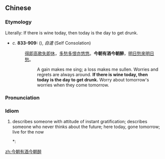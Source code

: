 ==Chinese==
{{zh-forms|type=21121|1=today|4=today}}

===Etymology===
Literally: If there is wine today, then today is the day to get drunk.
* ''c.'' '''833-909:''' {{w|Luo Yin}} ({{lang|zh|[[:zh:w:羅隱|羅隱]]／[[:zh:w:罗隐|罗隐]]}}), ''自遣'' (Self Consolation)
*: [[得]][[即]][[高]][[歌]][[失]][[即]][[休]]，[[多]][[愁]][[多]][[恨]][[亦]][[悠悠]]。'''今朝有酒今朝醉'''，[[明日]][[愁]][[來]][[明日]][[愁]]。
*:: A gain makes me sing; a loss makes me sullen. Worries and regrets are always around. '''If there is wine today, then today is the day to get drunk.''' Worry about tomorrow's worries when they come tomorrow.

===Pronunciation===
{{zh-pron
|m=jīnzhāo yǒu jiǔ jīnzhāo zuì
|c=gam1 ziu1 jau5 zau2 gam1 ziu1 zeoi3
|cat=id
}}

===Idiom===
{{zh-idiom}}

# describes someone with attitude of instant gratification; describes someone who never thinks about the future; here today, gone tomorrow; live for the now
#*: {{zh-x|今天 的 年輕人 也 應{yīng}該 為 他們 的 後人 艱苦 奮鬥，不能 抱 著[着]{zhe}「'''今朝{zhāo}.有.酒.今朝{zhāo}.醉'''」的 態度 過 日子{zi}。|Today's youth must struggle diligently for the sake of those who will come after them. They must not while away their time with an attitude of '''here today, gone tomorrow'''.|ref='''2005:''' ''anon'', ''[http://www.ehomeday.com/NEWS/2005-11/20051122102330.htm 要豪宅不要孩子 白领高质量追求今朝有酒今朝醉]'' (They want nice homes but don't want kids, white collar workers live for the now)}}

[[zh:今朝有酒今朝醉]]